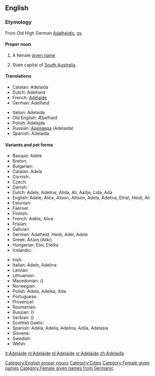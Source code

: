 ==English==

===Etymology===
From Old High German [[Adalheidis]], [[qv]].<!-- [[adal-]] = 'noble' and [[-heid]] = 'nature, character' -->

====Proper noun====
{{en-proper noun}}
#{{given name|female|from Germanic|}} A female [[given name]]
# State capital of [[South Australia]].

====Translations====
{{top}}
*Catalan: Adelaida
*Dutch: Adelheid
*French: [[Adélaïde]]
*German: Adelheid
{{mid}}
*Italian: Adelaide
*Old English: Æþelhaid
*Polish: Adelajda
*Russian: [[Аделаида]] (Adelaída)
*Spanish: Adelaida
{{bottom}}

====Variants and pet forms====
{{top}}
*Basque: Adele
*Breton: 
*Bulgarian:
*Catalan: Adela
*Cornish: 
*Czech: 
*Danish: 
*Dutch: Adele, Adeline, Alida, Ali, Aaltje, Lida, Ada
*English: Adele, Alice, Alison, Allison, Adela, Adelina, Ethel, Heidi, Ali
*Estonian:
*Faeroer: 
*Finnish: 
*French: Adèle, Alice
*Frisian:
*Galician: 
*German: Adalheid, Heidi, Adel, Adele
*Greek: Άλίκη (Aliki)
*Hungarian: Etel, Etelka
*Icelandic: 
{{mid}}
*Irish: 
*Italian: Adele, Adelina
*Latvian: 
*Lithuanian: 
*Macedonian:  ()
*Norwegian: 
*Polish: Adela, Adelka, Ada
*Portuguese: 
*Provençal: 
*Roumanian: 
*Russian:  ()
*Serbian:  ()
*Scottish Gaelic: 
*Spanish: Adela, Adelia, Adelina, Adila, Adelasia
*Slovene: 
*Swedish: 
*Welsh: 
{{bottom}}

[[Category:English proper nouns]]
[[Category:Cities]]
[[Category:Female given names]]
[[Category:Female given names from Germanic]]

[[it:Adelaide]]
[[nl:Adelaide]]
[[pl:Adelaide]]
[[sr:Adelaide]]
[[zh:Adelaide]]